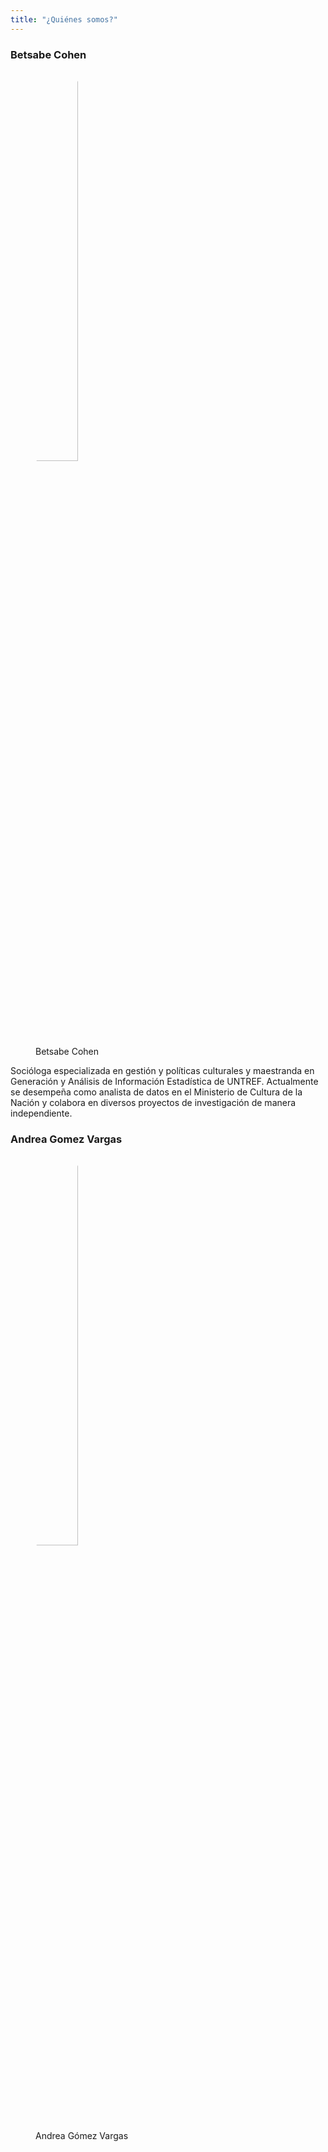 ```yaml
---
title: "¿Quiénes somos?"
---
```


### Betsabe Cohen 

![Betsabe Cohen](https://rladiesba.netlify.app/author/betsabe-cohen/avatar_hue039aedc9d3c7fc9c6ebaa365f220822_828839_270x270_fill_lanczos_center_2.png){width=40% style='border-radius: 80%; aling: center;'}

Socióloga especializada en gestión y políticas culturales y maestranda en Generación y Análisis de Información Estadística de UNTREF. Actualmente se desempeña como analista de datos en el Ministerio de Cultura de la Nación y colabora en diversos proyectos de investigación de manera independiente.

### Andrea Gomez Vargas

![Andrea Gómez Vargas](https://soyandrea.netlify.app/author/andrea/avatar_hu25ef211387e0b2a6d22fb7d5b232b00e_2192523_270x270_fill_q75_lanczos_center.jpg){width=40% style='border-radius: 80%;'}
